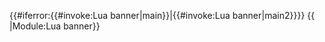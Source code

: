 <includeonly>{{#iferror:{{#invoke:Lua banner|main}}|{{#invoke:Lua banner|main2}}}}</includeonly><noinclude>
{{ {{FULLPAGENAME}} |Module:Lua banner}}
{{模板文件}}
</noinclude>